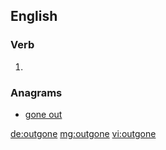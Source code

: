 ==English==

===Verb===
{{head|en|past participle}}

# {{past participle of|outgo|lang=en}}

===Anagrams===
* [[gone out#English|gone out]]

[[de:outgone]]
[[mg:outgone]]
[[vi:outgone]]